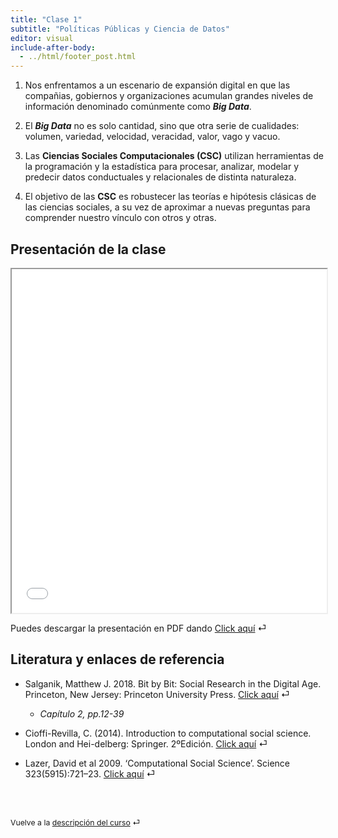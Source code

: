 ```yaml
---
title: "Clase 1"
subtitle: "Políticas Públicas y Ciencia de Datos"
editor: visual
include-after-body: 
  - ../html/footer_post.html
---
```


::: {.callout-note title="Ideas más importantes"}
1.  Nos enfrentamos a un escenario de expansión digital en que las compañias, gobiernos y organizaciones acumulan grandes niveles de información denominado comúnmente como ***Big Data***.

2.  El ***Big Data*** no es solo cantidad, sino que otra serie de cualidades: volumen, variedad, velocidad, veracidad, valor, vago y vacuo.

3.  Las **Ciencias Sociales Computacionales (CSC)** utilizan herramientas de la programación y la estadística para procesar, analizar, modelar y predecir datos conductuales y relacionales de distinta naturaleza.

4.  El objetivo de las **CSC** es robustecer las teorías e hipótesis clásicas de las ciencias sociales, a su vez de aproximar a nuevas preguntas para comprender nuestro vínculo con otros y otras.
:::

## Presentación de la clase

<iframe src="/slides/APPDD_clase1.html" height="550" width="100%" allowfullscreen="true">

</iframe>

Puedes descargar la presentación en PDF dando [Click aquí](/slides/APPDD_clase1.pdf "Clase 1 pdf") ⏎

## Literatura y enlaces de referencia

-   Salganik, Matthew J. 2018. Bit by Bit: Social Research in the Digital Age. Princeton, New Jersey: Princeton University Press. [Click aquí](https://www.dropbox.com/sh/zizvx2f707eagll/AADVBjqFwhemktpMqGJcSHmsa?dl=0) ⏎

    -   *Capítulo 2, pp.12-39*

-   Cioffi-Revilla, C. (2014). Introduction to computational social science. London and Hei-delberg: Springer. 2ºEdición. [Click aquí](https://www.dropbox.com/sh/zizvx2f707eagll/AADVBjqFwhemktpMqGJcSHmsa?dl=0) ⏎

-   Lazer, David et al 2009. 'Computational Social Science'. Science 323(5915):721--23. [Click aquí](https://www.dropbox.com/sh/zizvx2f707eagll/AADVBjqFwhemktpMqGJcSHmsa?dl=0) ⏎

<br><br>

::: {style="font-size: 0.875em;"}
Vuelve a la [descripción del curso](/ "Descripción del curso") ⏎
:::
